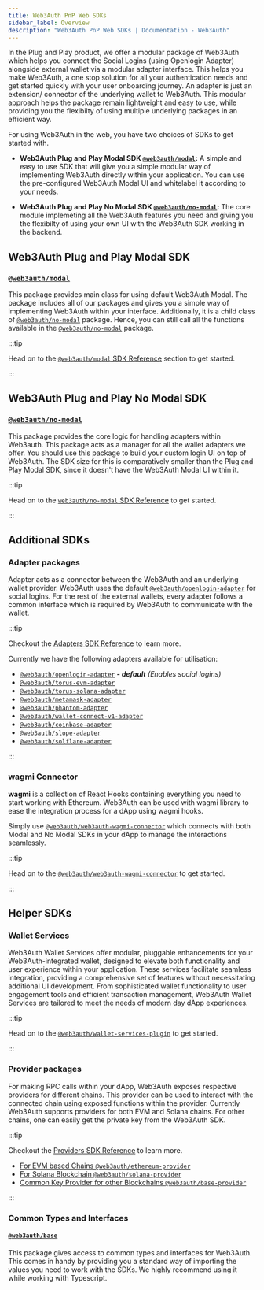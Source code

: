 ```yaml
---
title: Web3Auth PnP Web SDKs
sidebar_label: Overview
description: "Web3Auth PnP Web SDKs | Documentation - Web3Auth"
---
```


In the Plug and Play product, we offer a modular package of Web3Auth which helps you connect the
Social Logins (using Openlogin Adapter) alongside external wallet via a modular adapter interface.
This helps you make Web3Auth, a one stop solution for all your authentication needs and get started
quickly with your user onboarding journey. An adapter is just an extension/ connector of the
underlying wallet to Web3Auth. This modular approach helps the package remain lightweight and easy
to use, while providing you the flexibilty of using multiple underlying packages in an efficient
way.

For using Web3Auth in the web, you have two choices of SDKs to get started with.

- **Web3Auth Plug and Play Modal SDK [`@web3auth/modal`](/sdk/pnp/web/modal/):** A simple and easy
  to use SDK that will give you a simple modular way of implementing Web3Auth directly within your
  application. You can use the pre-configured Web3Auth Modal UI and whitelabel it according to your
  needs.

- **Web3Auth Plug and Play No Modal SDK [`@web3auth/no-modal`](/sdk/pnp/web/no-modal):** The core
  module implemeting all the Web3Auth features you need and giving you the flexibilty of using your
  own UI with the Web3Auth SDK working in the backend.

## Web3Auth Plug and Play Modal SDK

### [`@web3auth/modal`](/sdk/pnp/web/modal)

This package provides main class for using default Web3Auth Modal. The package includes all of our
packages and gives you a simple way of implementing Web3Auth within your interface. Additionally, it
is a child class of [`@web3auth/no-modal`](/sdk/pnp/web/no-modal) package. Hence, you can still call
all the functions available in the [`@web3auth/no-modal`](/sdk/pnp/web/no-modal) package.

:::tip

Head on to the [`@web3auth/modal` SDK Reference](/sdk/pnp/web/modal) section to get started.

:::

## Web3Auth Plug and Play No Modal SDK

### [`@web3auth/no-modal`](/sdk/pnp/web/no-modal)

This package provides the core logic for handling adapters within Web3auth. This package acts as a
manager for all the wallet adapters we offer. You should use this package to build your custom login
UI on top of Web3Auth. The SDK size for this is comparatively smaller than the Plug and Play Modal
SDK, since it doesn't have the Web3Auth Modal UI within it.

:::tip

Head on to the [`web3auth/no-modal` SDK Reference](/sdk/pnp/web/no-modal) to get started.

:::

## Additional SDKs

### Adapter packages

Adapter acts as a connector between the Web3Auth and an underlying wallet provider. Web3Auth uses
the default [`@web3auth/openlogin-adapter`](/sdk/pnp/web/adapters/openlogin) for social logins. For
the rest of the external wallets, every adapter follows a common interface which is required by
Web3Auth to communicate with the wallet.

:::tip

Checkout the [Adapters SDK Reference](/sdk/pnp/web/adapters) to learn more.

Currently we have the following adapters available for utilisation:

- [`@web3auth/openlogin-adapter`](/sdk/pnp/web/adapters/openlogin) _**- default** (Enables social
  logins)_
- [`@web3auth/torus-evm-adapter`](/sdk/pnp/web/adapters/torus-evm)
- [`@web3auth/torus-solana-adapter`](/sdk/pnp/web/adapters/torus-solana)
- [`@web3auth/metamask-adapter`](/sdk/pnp/web/adapters/metamask)
- [`@web3auth/phantom-adapter`](/sdk/pnp/web/adapters/phantom)
- [`@web3auth/wallet-connect-v1-adapter`](/sdk/pnp/web/adapters/wallet-connect-v1)
- [`@web3auth/coinbase-adapter`](/sdk/pnp/web/adapters/coinbase)
- [`@web3auth/slope-adapter`](/sdk/pnp/web/adapters/slope)
- [`@web3auth/solflare-adapter`](/sdk/pnp/web/adapters/solflare)

:::

### wagmi Connector

**wagmi** is a collection of React Hooks containing everything you need to start working with
Ethereum. Web3Auth can be used with wagmi library to ease the integration process for a dApp using
wagmi hooks.

Simply use [`@web3auth/web3auth-wagmi-connector`](/sdk/pnp/web/wagmi-connector) which connects with
both Modal and No Modal SDKs in your dApp to manage the interactions seamlessly.

:::tip

Head on to the [`@web3auth/web3auth-wagmi-connector`](/sdk/pnp/web/wagmi-connector) to get started.

:::

## Helper SDKs

### Wallet Services

Web3Auth Wallet Services offer modular, pluggable enhancements for your Web3Auth-integrated wallet,
designed to elevate both functionality and user experience within your application. These services
facilitate seamless integration, providing a comprehensive set of features without necessitating
additional UI development. From sophisticated wallet functionality to user engagement tools and
efficient transaction management, Web3Auth Wallet Services are tailored to meet the needs of modern
day dApp experiences.

:::tip

Head on to the [`@web3auth/wallet-services-plugin`](/sdk/wallet-services/) to get started.

:::

### Provider packages

For making RPC calls within your dApp, Web3Auth exposes respective providers for different chains.
This provider can be used to interact with the connected chain using exposed functions within the
provider. Currently Web3Auth supports providers for both EVM and Solana chains. For other chains,
one can easily get the private key from the Web3Auth SDK.

:::tip

Checkout the [Providers SDK Reference](/sdk/providers) to learn more.

- [For EVM based Chains `@web3auth/ethereum-provider`](/sdk/providers/evm)
- [For Solana Blockchain `@web3auth/solana-provider`](/sdk/providers/solana)
- [Common Key Provider for other Blockchains `@web3auth/base-provider`](/sdk/providers/common)

:::

### Common Types and Interfaces

#### [`@web3auth/base`](https://npmjs.com/package/@web3auth/base)

This package gives access to common types and interfaces for Web3Auth. This comes in handy by
providing you a standard way of importing the values you need to work with the SDKs. We highly
recommend using it while working with Typescript.
